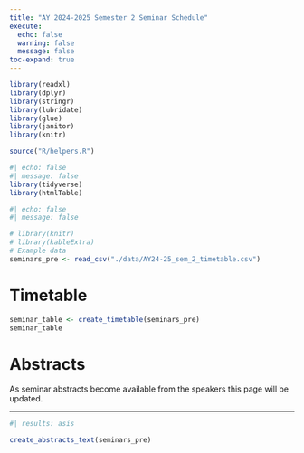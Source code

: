 ---
title: "AY 2024-2025 Semester 2 Seminar Schedule"
execute:
  echo: false
  warning: false
  message: false
toc-expand: true
---

```{r}
library(readxl)
library(dplyr)
library(stringr)
library(lubridate)
library(glue)
library(janitor)
library(knitr)

source("R/helpers.R")

#| echo: false
#| message: false
library(tidyverse)
library(htmlTable)
```


```{r}
#| echo: false
#| message: false

# library(knitr)
# library(kableExtra)
# Example data
seminars_pre <- read_csv("./data/AY24-25_sem_2_timetable.csv")

```

# Timetable

```{r}
seminar_table <- create_timetable(seminars_pre)
seminar_table
```


# Abstracts

As seminar abstracts become available from the speakers this page will be updated. 

---

```{r}
#| results: asis

create_abstracts_text(seminars_pre)

```


